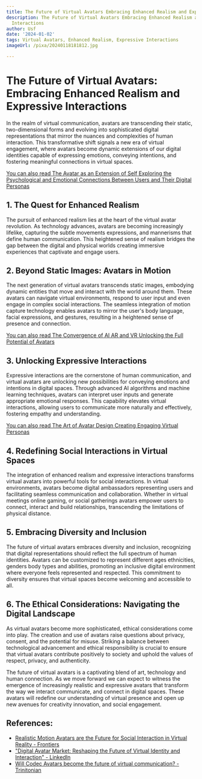```yaml
---
title: The Future of Virtual Avatars Embracing Enhanced Realism and Expressive Interactions
description: The Future of Virtual Avatars Embracing Enhanced Realism and Expressive
  Interactions
author: Usf
date: '2024-01-02'
tags: Virtual Avatars, Enhanced Realism, Expressive Interactions
imageUrl: /pixa/20240118181812.jpg

---
```

#  The Future of Virtual  Avatars: Embracing  Enhanced Realism and  Expressive Interactions

In the realm of virtual communication, avatars are transcending their static, two-dimensional forms and evolving  into sophisticated digital  representations that mirror the nuances and complexities of human interaction. This transformative shift signals a  new era of virtual engagement, where avatars  become dynamic extensions of our digital identities capable of  expressing  emotions, conveying intentions, and fostering meaningful  connections in virtual spaces.

[You can also read The Avatar as an Extension  of Self Exploring the Psychological and Emotional Connections Between  Users and Their Digital Personas](The%20Avatar%20as%20an%20Extension%20of%20Self%20Exploring%20the%20Psychological%20and%20Emotional%20Connections%20Between%20Users%20and%20Their%20Digital%20Personas)


## 1. The Quest for Enhanced Realism

The  pursuit of enhanced realism lies at the heart of the virtual avatar revolution. As technology advances, avatars are becoming increasingly lifelike, capturing the subtle movements expressions, and mannerisms that define human  communication. This heightened sense of realism bridges the gap between the digital and physical worlds creating immersive experiences that  captivate and engage users.

##  2. Beyond Static  Images: Avatars  in Motion

The next  generation of virtual avatars  transcends static images, embodying dynamic entities that move and interact with the world  around them. These avatars can navigate virtual environments, respond to user input and even engage in complex social interactions. The seamless integration of motion capture  technology enables  avatars to mirror the user's  body language, facial expressions, and  gestures, resulting in a heightened sense of presence and  connection.

[You can also read  The  Convergence of AI AR and VR Unlocking the Full Potential of Avatars](The%20Convergence%20of%20AI%2C%20AR%2C%20and%20VR%20Unlocking%20the%20Full%20Potential%20of%20Avatars)


## 3. Unlocking  Expressive Interactions

Expressive interactions are the cornerstone of human communication, and virtual avatars are unlocking new possibilities for conveying emotions and intentions  in digital spaces. Through advanced AI algorithms and machine learning techniques, avatars  can interpret user inputs and generate appropriate emotional responses. This capability elevates virtual interactions,  allowing users to communicate more naturally and effectively, fostering empathy and understanding.

[You can also read The Art of Avatar Design Creating Engaging Virtual Personas](The%20Art%20of%20Avatar%20Design%20Creating%20Engaging%20Virtual%20Personas)


## 4. Redefining Social Interactions in Virtual Spaces

The integration of enhanced realism and expressive interactions transforms virtual avatars into powerful tools for social interactions. In virtual environments, avatars become digital ambassadors representing  users and facilitating seamless communication and collaboration. Whether in  virtual meetings online gaming,  or social gatherings  avatars empower  users to connect, interact and  build relationships, transcending the limitations of  physical distance.

##  5. Embracing Diversity and Inclusion

The future of virtual avatars embraces diversity and inclusion, recognizing that digital representations  should reflect the full spectrum of human identities. Avatars can be customized to represent different ages ethnicities,  genders body types and abilities, promoting an inclusive  digital environment where everyone feels represented and  respected. This commitment to diversity ensures  that virtual spaces  become welcoming and accessible to all.

## 6. The Ethical Considerations: Navigating the Digital  Landscape

As virtual avatars become more sophisticated, ethical considerations come into play. The creation and use of avatars raise questions about privacy, consent, and the potential for misuse. Striking a  balance between technological advancement and ethical responsibility is crucial to ensure that virtual avatars contribute positively to society and uphold the values of respect,  privacy, and  authenticity.

The future of virtual avatars  is a captivating blend of art,  technology and human connection.  As we move forward we can expect to witness the emergence of  increasingly realistic and expressive avatars that transform the way we interact communicate, and connect in digital spaces. These avatars will redefine our understanding of virtual presence and open up new avenues for creativity innovation, and  social engagement.

## References:
- [Realistic Motion Avatars are the Future for Social Interaction in Virtual Reality - Frontiers](https://www.frontiersin.org/articles/10.3389/frvir.2021.750729)
- ["Digital Avatar Market: Reshaping the Future of Virtual Identity and Interaction" - LinkedIn](https://www.linkedin.com/pulse/digital-avatar-market-reshaping-future-virtual-identity-interaction)
- [Will Codec Avatars become the future of virtual communication? - Trinitonian](https://trinitonian.com/2023/10/13/will-codec-avatars-become-the-future-of-virtual-communication/)
